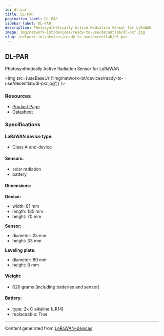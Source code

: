 ```yaml
---
id: dl-par
title: DL-PAR
pagination_label: DL-PAR
sidebar_label: DL-PAR
description: Photosynthetically Active Radiation Sensor for LoRaWAN
image: img/network-iot/devices/ready-to-use/decentlab/dl-pxr.jpg
slug: /network-iot/devices/ready-to-use/decentlab/dl-par
---
```



<LegacyContentBanner />

## DL-PAR

Photosynthetically Active Radiation Sensor for LoRaWAN.

<img src={useBaseUrl('img/network-iot/devices/ready-to-use/decentlab/dl-pxr.jpg')} />

### Resources

- [Product Page](https://www.decentlab.com/products/photosynthetically-active-radiation-sensor-for-lorawan)
- [Datasheet](https://cdn.decentlab.com/download/datasheets/Decentlab-DL-PAR-datasheet.pdf)

### Specifications

#### LoRaWAN device type:

- Class A end-device

#### Sensors:

- solar radiation
- battery

#### Dimensions:

**Device:**

- width: 81 mm
- length: 135 mm
- height: 70 mm

**Sensor:**

- diameter: 25 mm
- height: 33 mm

**Leveling plate:**

- diameter: 80 mm
- height: 8 mm

#### Weight:

- 620 grams (including batteries and sensor)

#### Battery:

- type: 2x C alkaline (LR14)
- replaceable: True

---

Content generated from [LoRaWAN-devices](https://github.com/TheThingsNetwork/lorawan-devices)
